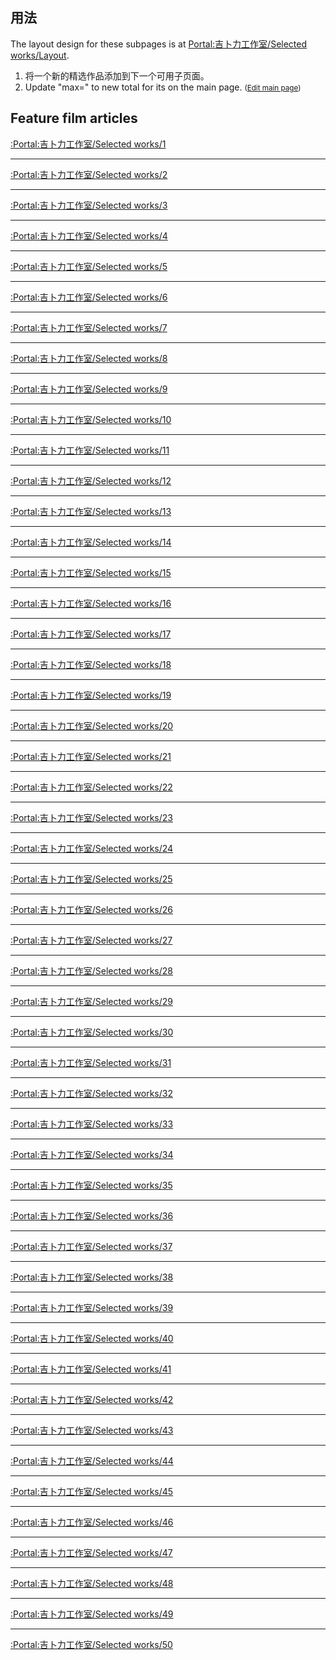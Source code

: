 {{Portal:吉卜力工作室/box-header|Selected works|Portal:吉卜力工作室/Selected works|}}
== 用法 ==
The layout design for these subpages is at [[Portal:吉卜力工作室/Selected_works/Layout|Portal:吉卜力工作室/Selected works/Layout]].
# 将一个新的精选作品添加到下一个可用子页面。
# Update "max=" to new total for its {{tl|Random portal component}} on the main page. <small>([http://en.wikipedia.org/w/index.php?title=Portal:Studio_Ghibli&action=edit Edit main page])</small>

==Feature film articles==
[[:Portal:吉卜力工作室/Selected_works/1|:Portal:吉卜力工作室/Selected works/1]]
{{Portal:吉卜力工作室/Selected works/1}}
{{br}}
----
[[:Portal:吉卜力工作室/Selected_works/2|:Portal:吉卜力工作室/Selected works/2]]
{{Portal:吉卜力工作室/Selected works/2}}
{{br}}
----
[[:Portal:吉卜力工作室/Selected_works/3|:Portal:吉卜力工作室/Selected works/3]]
{{Portal:吉卜力工作室/Selected works/3}}
{{br}}
----
[[:Portal:吉卜力工作室/Selected_works/4|:Portal:吉卜力工作室/Selected works/4]]
{{Portal:吉卜力工作室/Selected works/4}}
{{br}}
----
[[:Portal:吉卜力工作室/Selected_works/5|:Portal:吉卜力工作室/Selected works/5]]
{{Portal:吉卜力工作室/Selected works/5}}
{{br}}
----
[[:Portal:吉卜力工作室/Selected_works/6|:Portal:吉卜力工作室/Selected works/6]]
{{Portal:吉卜力工作室/Selected works/6}}
{{br}}
----
[[:Portal:吉卜力工作室/Selected_works/7|:Portal:吉卜力工作室/Selected works/7]]
{{Portal:吉卜力工作室/Selected works/7}}
{{br}}
----
[[:Portal:吉卜力工作室/Selected_works/8|:Portal:吉卜力工作室/Selected works/8]]
{{Portal:吉卜力工作室/Selected works/8}}
{{br}}
----
[[:Portal:吉卜力工作室/Selected_works/9|:Portal:吉卜力工作室/Selected works/9]]
{{Portal:吉卜力工作室/Selected works/9}}
{{br}}
----
[[:Portal:吉卜力工作室/Selected_works/10|:Portal:吉卜力工作室/Selected works/10]]
{{Portal:吉卜力工作室/Selected works/10}}
{{br}}
----
[[:Portal:吉卜力工作室/Selected_works/11|:Portal:吉卜力工作室/Selected works/11]]
{{Portal:吉卜力工作室/Selected works/11}}
{{br}}
----
[[:Portal:吉卜力工作室/Selected_works/12|:Portal:吉卜力工作室/Selected works/12]]
{{Portal:吉卜力工作室/Selected works/12}}
{{br}}
----
[[:Portal:吉卜力工作室/Selected_works/13|:Portal:吉卜力工作室/Selected works/13]]
{{Portal:吉卜力工作室/Selected works/13}}
{{br}}
----
[[:Portal:吉卜力工作室/Selected_works/14|:Portal:吉卜力工作室/Selected works/14]]
{{Portal:吉卜力工作室/Selected works/14}}
{{br}}
----
[[:Portal:吉卜力工作室/Selected_works/15|:Portal:吉卜力工作室/Selected works/15]]
{{Portal:吉卜力工作室/Selected works/15}}
{{br}}
----
[[:Portal:吉卜力工作室/Selected_works/16|:Portal:吉卜力工作室/Selected works/16]]
{{Portal:吉卜力工作室/Selected works/16}}
{{br}}
----
[[:Portal:吉卜力工作室/Selected_works/17|:Portal:吉卜力工作室/Selected works/17]]
{{Portal:吉卜力工作室/Selected works/17}}
{{br}}
----
[[:Portal:吉卜力工作室/Selected_works/18|:Portal:吉卜力工作室/Selected works/18]]
{{Portal:吉卜力工作室/Selected works/18}}
{{br}}
----
[[:Portal:吉卜力工作室/Selected_works/19|:Portal:吉卜力工作室/Selected works/19]]
{{Portal:吉卜力工作室/Selected works/19}}
{{br}}
----
[[:Portal:吉卜力工作室/Selected_works/20|:Portal:吉卜力工作室/Selected works/20]]
{{Portal:吉卜力工作室/Selected works/20}}
{{br}}
----
[[:Portal:吉卜力工作室/Selected_works/21|:Portal:吉卜力工作室/Selected works/21]]
{{Portal:吉卜力工作室/Selected works/21}}
{{br}}
----
[[:Portal:吉卜力工作室/Selected_works/22|:Portal:吉卜力工作室/Selected works/22]]
{{Portal:吉卜力工作室/Selected works/22}}
{{br}}
----
[[:Portal:吉卜力工作室/Selected_works/23|:Portal:吉卜力工作室/Selected works/23]]
{{Portal:吉卜力工作室/Selected works/23}}
{{br}}
----
[[:Portal:吉卜力工作室/Selected_works/24|:Portal:吉卜力工作室/Selected works/24]]
{{Portal:吉卜力工作室/Selected works/24}}
{{br}}
----
[[:Portal:吉卜力工作室/Selected_works/25|:Portal:吉卜力工作室/Selected works/25]]
{{Portal:吉卜力工作室/Selected works/25}}
{{br}}
----
[[:Portal:吉卜力工作室/Selected_works/26|:Portal:吉卜力工作室/Selected works/26]]
{{Portal:吉卜力工作室/Selected works/26}}
{{br}}
----
[[:Portal:吉卜力工作室/Selected_works/27|:Portal:吉卜力工作室/Selected works/27]]
{{Portal:吉卜力工作室/Selected works/27}}
{{br}}
----
[[:Portal:吉卜力工作室/Selected_works/28|:Portal:吉卜力工作室/Selected works/28]]
{{Portal:吉卜力工作室/Selected works/28}}
{{br}}
----
[[:Portal:吉卜力工作室/Selected_works/29|:Portal:吉卜力工作室/Selected works/29]]
{{Portal:吉卜力工作室/Selected works/29}}
{{br}}
----
[[:Portal:吉卜力工作室/Selected_works/30|:Portal:吉卜力工作室/Selected works/30]]
{{Portal:吉卜力工作室/Selected works/30}}
{{br}}
----
[[:Portal:吉卜力工作室/Selected_works/31|:Portal:吉卜力工作室/Selected works/31]]
{{Portal:吉卜力工作室/Selected works/31}}
{{br}}
----
[[:Portal:吉卜力工作室/Selected_works/32|:Portal:吉卜力工作室/Selected works/32]]
{{Portal:吉卜力工作室/Selected works/32}}
{{br}}
----
[[:Portal:吉卜力工作室/Selected_works/33|:Portal:吉卜力工作室/Selected works/33]]
{{Portal:吉卜力工作室/Selected works/33}}
{{br}}
----
[[:Portal:吉卜力工作室/Selected_works/34|:Portal:吉卜力工作室/Selected works/34]]
{{Portal:吉卜力工作室/Selected works/34}}
{{br}}
----
[[:Portal:吉卜力工作室/Selected_works/35|:Portal:吉卜力工作室/Selected works/35]]
{{Portal:吉卜力工作室/Selected works/35}}
{{br}}
----
[[:Portal:吉卜力工作室/Selected_works/36|:Portal:吉卜力工作室/Selected works/36]]
{{Portal:吉卜力工作室/Selected works/36}}
{{br}}
----
[[:Portal:吉卜力工作室/Selected_works/37|:Portal:吉卜力工作室/Selected works/37]]
{{Portal:吉卜力工作室/Selected works/37}}
{{br}}
----
[[:Portal:吉卜力工作室/Selected_works/38|:Portal:吉卜力工作室/Selected works/38]]
{{Portal:吉卜力工作室/Selected works/38}}
{{br}}
----
[[:Portal:吉卜力工作室/Selected_works/39|:Portal:吉卜力工作室/Selected works/39]]
{{Portal:吉卜力工作室/Selected works/39}}
{{br}}
----
[[:Portal:吉卜力工作室/Selected_works/40|:Portal:吉卜力工作室/Selected works/40]]
{{Portal:吉卜力工作室/Selected works/40}}
{{br}}
----
[[:Portal:吉卜力工作室/Selected_works/41|:Portal:吉卜力工作室/Selected works/41]]
{{Portal:吉卜力工作室/Selected works/41}}
{{br}}
----
[[:Portal:吉卜力工作室/Selected_works/42|:Portal:吉卜力工作室/Selected works/42]]
{{Portal:吉卜力工作室/Selected works/42}}
{{br}}
----
[[:Portal:吉卜力工作室/Selected_works/43|:Portal:吉卜力工作室/Selected works/43]]
{{Portal:吉卜力工作室/Selected works/43}}
{{br}}
----
[[:Portal:吉卜力工作室/Selected_works/44|:Portal:吉卜力工作室/Selected works/44]]
{{Portal:吉卜力工作室/Selected works/44}}
{{br}}
----
[[:Portal:吉卜力工作室/Selected_works/45|:Portal:吉卜力工作室/Selected works/45]]
{{Portal:吉卜力工作室/Selected works/45}}
{{br}}
----
[[:Portal:吉卜力工作室/Selected_works/46|:Portal:吉卜力工作室/Selected works/46]]
{{Portal:吉卜力工作室/Selected works/46}}
{{br}}
----
[[:Portal:吉卜力工作室/Selected_works/47|:Portal:吉卜力工作室/Selected works/47]]
{{Portal:吉卜力工作室/Selected works/47}}
{{br}}
----
[[:Portal:吉卜力工作室/Selected_works/48|:Portal:吉卜力工作室/Selected works/48]]
{{Portal:吉卜力工作室/Selected works/48}}
{{br}}
----
[[:Portal:吉卜力工作室/Selected_works/49|:Portal:吉卜力工作室/Selected works/49]]
{{Portal:吉卜力工作室/Selected works/49}}
{{br}}
----
[[:Portal:吉卜力工作室/Selected_works/50|:Portal:吉卜力工作室/Selected works/50]]
{{Portal:吉卜力工作室/Selected works/50}}

<small>{{purge}}</small>

{{Portal:吉卜力工作室/box-footer|}}